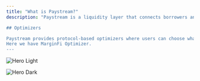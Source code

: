 ```yaml
---
title: "What is Paystream?"
description: "Paystream is a liquidity layer that connects borrowers and lenders directly on top of existing DeFi lending protocols like Kamino/MarginFi/Save/Drift. It does this via its P2P engine, which matches lenders and borrowers directly, and the remaining idle capital goes to the underlying protocol.

## Optimizers

Paystream provides protocol-based optimizers where users can choose what kind of optimizer they like to use as a fallback yield generator.
Here we have MarginFi Optimizer.
---
```


<img
  className="block dark:hidden"
  src="/images/hero-light.png"
  alt="Hero Light"
/>

<img
  className="hidden dark:block"
  src="/images/hero-dark.png"
  alt="Hero Dark"
/>
